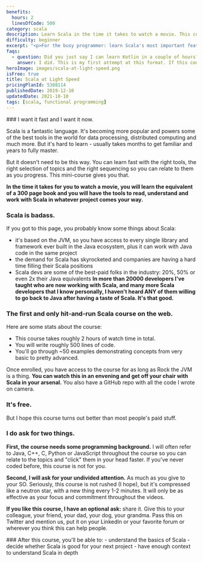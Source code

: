```yaml
---
benefits:
  hours: 2
  linesOfCode: 500
category: scala
description: Learn Scala in the time it takes to watch a movie. This course is for the busy programmer who wants to learn Scala's most important features quickly.
difficulty: beginner
excerpt: "<p>For the busy programmer: learn Scala's most important features in the time it takes to watch a movie</p>"
faqs:
  - question: Did you just say I can learn Kotlin in a couple of hours?
    answer: I did. This is my first attempt at this format. If this course works (or doesn't), I'd love to hear your feedback at rockthejvm.com/contact.
heroImage: images/scala-at-light-speed.png
isFree: true
title: Scala at Light Speed
pricingPlanId: 5388114
publishedDate: 2019-12-10
updatedDate: 2021-10-10
tags: [scala, functional programming]
---
```



<CourseLayout>
<Fragment slot="goal">
### I want it fast and I want it now.

Scala is a fantastic language. It's becoming more popular and powers some of the best tools in the world for data processing, distributed computing and much more. But it's hard to learn - usually takes months to get familiar and years to fully master.

But it doesn't need to be this way. You can learn fast with the right tools, the right selection of topics and the right sequencing so you can relate to them as you progress. This mini-course gives you that.

**In the time it takes for you to watch a movie, you will learn the equivalent of a 300 page book and you will have the tools to read, understand and work with Scala in whatever project comes your way.**

### Scala is badass.

If you got to this page, you probably know some things about Scala:

- it's based on the JVM, so you have access to every single library and framework ever built in the Java ecosystem, plus it can work with Java code in the same project
- the demand for Scala has skyrocketed and companies are having a hard time filling their Scala positions
- Scala devs are some of the best-paid folks in the industry: 20%, 50% or even 2x their Java equivalents
  **In more than 20000 developers I've taught who are now working with Scala, and many more Scala developers that I know personally, I haven't heard ANY of them willing to go back to Java after having a taste of Scala. It's that good.**

### The first and only hit-and-run Scala course on the web.

Here are some stats about the course:

- This course takes roughly 2 hours of watch time in total.
- You will write roughly 500 lines of code.
- You'll go through ~50 examples demonstrating concepts from very basic to pretty advanced.

Once enrolled, you have access to the course for as long as Rock the JVM is a thing. **You can watch this in an envening and get off your chair with Scala in your arsenal.** You also have a GitHub repo with all the code I wrote on camera.

### It's free.

But I hope this course turns out better than most people's paid stuff.

### I do ask for two things.

**First, the course needs some programming background.** I will often refer to Java, C++, C, Python or JavaScript throughout the course so you can relate to the topics and "click" them in your head faster. If you've never coded before, this course is not for you.

**Second, I will ask for your undivided attention.** As much as you give to your SO. Seriously, this course is not rushed (I hope), but it's compressed like a neutron star, with a new thing every 1-2 minutes. It will only be as effective as your focus and commitment throughout the videos.

**If you like this course, I have an optional ask:** share it. Give this to your colleague, your friend, your dad, your dog, your grandma. Pass this on Twitter and mention us, put it on your LinkedIn or your favorite forum or wherever you think this can help people.

</Fragment>
<Fragment slot="skills">
### After this course, you'll be able to:
- understand the basics of Scala
- decide whether Scala is good for your next project
- have enough context to understand Scala in depth

</Fragment>
</CourseLayout>
